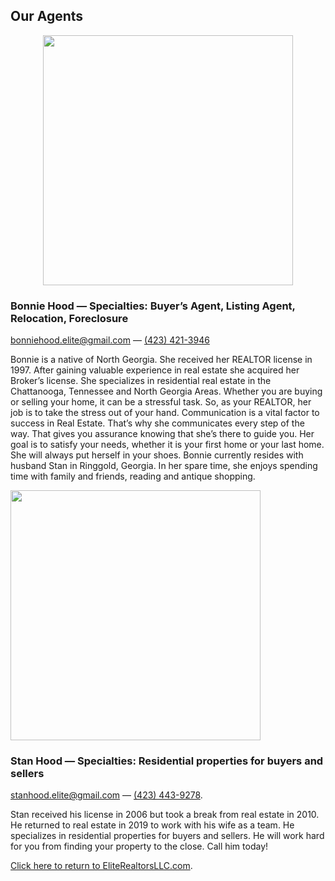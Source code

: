 <Container>

<h2>Our Agents</h2>
<p style="text-align: center;">

<img src="https://github.com/charles-hood/elite-realtors-llc/raw/master/content/images/bonniehood.jpg" width="400" height="400" />

<h3>Bonnie Hood &mdash; Specialties:  Buyer’s Agent, Listing Agent, Relocation, Foreclosure</h3>
<a href="mailto:bonniehood.elite@gmail.com">bonniehood.elite@gmail.com</a>&nbsp;&mdash;&nbsp;<a href="tel:4234213946">(423) 421-3946</a>
<p />
<p />
Bonnie is a native of North Georgia.  She received her REALTOR license in 1997.  After gaining valuable experience in real estate she acquired her Broker’s license.  She specializes in residential real estate in the Chattanooga, Tennessee and North Georgia Areas.  Whether you are buying or selling your home, it can be a stressful task.  So, as your REALTOR, her job is to take the stress out of your hand.   Communication is a vital factor to success in Real Estate.  That’s why she communicates every step of the way.  That gives you assurance knowing that she’s there to guide you.  Her goal is to satisfy your needs, whether it is your first home or your last home.   She will always put herself in your shoes. 
Bonnie currently resides with husband Stan in Ringgold, Georgia.  In her spare time, she enjoys spending time with family and friends, reading and antique shopping.  
<p />
<img src="https://github.com/charles-hood/elite-realtors-llc/raw/master/content/images/stanhood.jpg" width="400" height="400" />
<h3>Stan Hood &mdash; Specialties:  Residential properties for buyers and sellers</h3>
<a href="mailto:stanhood.elite@gmail.com">stanhood.elite@gmail.com</a>&nbsp;&mdash;&nbsp;<a href="tel:4234439278">(423) 443-9278</a>.
<p />
<p />
Stan received his license in 2006 but took a break from real estate in 2010.  He returned to real estate in 2019 to work with his wife as a team.   He specializes in residential properties for buyers and sellers.  He will work hard for you from finding your property to the close.  Call him today!
<p />
<p />

[Click here to return to EliteRealtorsLLC.com](https://eliterealtorsllc.com/).

</p>
</Container>

